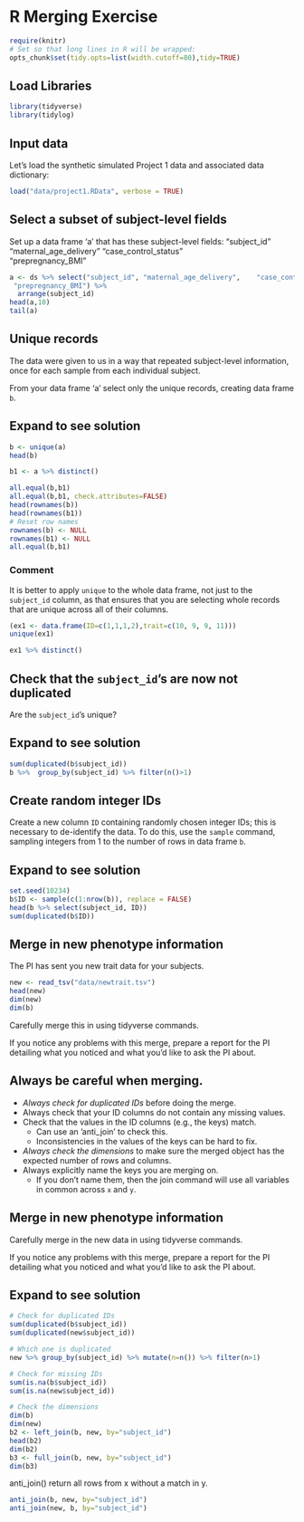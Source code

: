 # R Merging Exercise


```r
require(knitr)
# Set so that long lines in R will be wrapped:
opts_chunk$set(tidy.opts=list(width.cutoff=80),tidy=TRUE)
```


## Load Libraries

```r
library(tidyverse)
library(tidylog)
```


## Input data

Let's load the synthetic simulated Project 1 data and associated data dictionary:

```r
load("data/project1.RData", verbose = TRUE)
```

## Select a subset of subject-level fields

Set up a data frame 'a' that has these subject-level fields:
"subject_id" "maternal_age_delivery"    "case_control_status"     
 "prepregnancy_BMI" 

```r
a <- ds %>% select("subject_id", "maternal_age_delivery",    "case_control_status",     
 "prepregnancy_BMI") %>% 
  arrange(subject_id)
head(a,10)
tail(a)
```


## Unique records

The data were given to us in a way that repeated subject-level information, once for each sample from each individual subject.  

From your data frame 'a' select only the unique records, creating data frame `b`.

::: {.callout-tip collapse="true"}
## Expand to see solution

```r
b <- unique(a)
head(b)

b1 <- a %>% distinct()

all.equal(b,b1)
all.equal(b,b1, check.attributes=FALSE)
head(rownames(b))
head(rownames(b1))
# Reset row names
rownames(b) <- NULL
rownames(b1) <- NULL
all.equal(b,b1)
```

### Comment

It is better to apply `unique` to the whole data frame, not just to the `subject_id` column, as that ensures that you are selecting whole records that are unique across all of their columns.

```r
(ex1 <- data.frame(ID=c(1,1,1,2),trait=c(10, 9, 9, 11)))
unique(ex1)

ex1 %>% distinct()
```

:::

## Check that the `subject_id`'s are now not duplicated 

Are the `subject_id`'s unique?

::: {.callout-tip collapse="true"}
## Expand to see solution

```r
sum(duplicated(b$subject_id))
b %>%  group_by(subject_id) %>% filter(n()>1)
```

:::

## Create random integer IDs

Create a new column `ID` containing randomly chosen integer IDs; this is necessary to de-identify the data.  To do this, use the `sample` command, sampling integers from 1 to the number of rows in data frame `b`.  

::: {.callout-tip collapse="true"}
## Expand to see solution

```r
set.seed(10234)
b$ID <- sample(c(1:nrow(b)), replace = FALSE)
head(b %>% select(subject_id, ID))
sum(duplicated(b$ID))
```

:::

## Merge in new phenotype information

The PI has sent you new trait data for your subjects.  

```r
new <- read_tsv("data/newtrait.tsv")
head(new)
dim(new)
dim(b)
```

Carefully merge this in using tidyverse commands.

If you notice any problems with this merge, prepare a report for the PI detailing what you noticed and what you'd like to ask the PI about.

## Always be careful when merging.

* *Always check for duplicated IDs* before doing the merge.
* Always check that your ID columns do not contain any missing values.
* Check that the values in the ID columns (e.g., the keys) match.
   - Can use an ’anti_join’ to check this.
   - Inconsistencies in the values of the keys can be hard to fix.
* *Always check the dimensions* to make sure the merged object has the expected number of rows and columns.
* Always explicitly name the keys you are merging on.
    - If you don't name them, then the join command will use all variables in common across `x` and `y`.

## Merge in new phenotype information

Carefully merge in the new data in using tidyverse commands.

If you notice any problems with this merge, prepare a report for the PI detailing what you noticed and what you'd like to ask the PI about.

::: {.callout-tip collapse="true"}
## Expand to see solution

```r
# Check for duplicated IDs
sum(duplicated(b$subject_id))
sum(duplicated(new$subject_id))

# Which one is duplicated
new %>% group_by(subject_id) %>% mutate(n=n()) %>% filter(n>1)

# Check for missing IDs
sum(is.na(b$subject_id))
sum(is.na(new$subject_id))

# Check the dimensions
dim(b)
dim(new)
b2 <- left_join(b, new, by="subject_id")
head(b2)
dim(b2)
b3 <- full_join(b, new, by="subject_id")
dim(b3)
```

anti_join() return all rows from x without a match in y.

```r
anti_join(b, new, by="subject_id")
anti_join(new, b, by="subject_id")
```

:::


